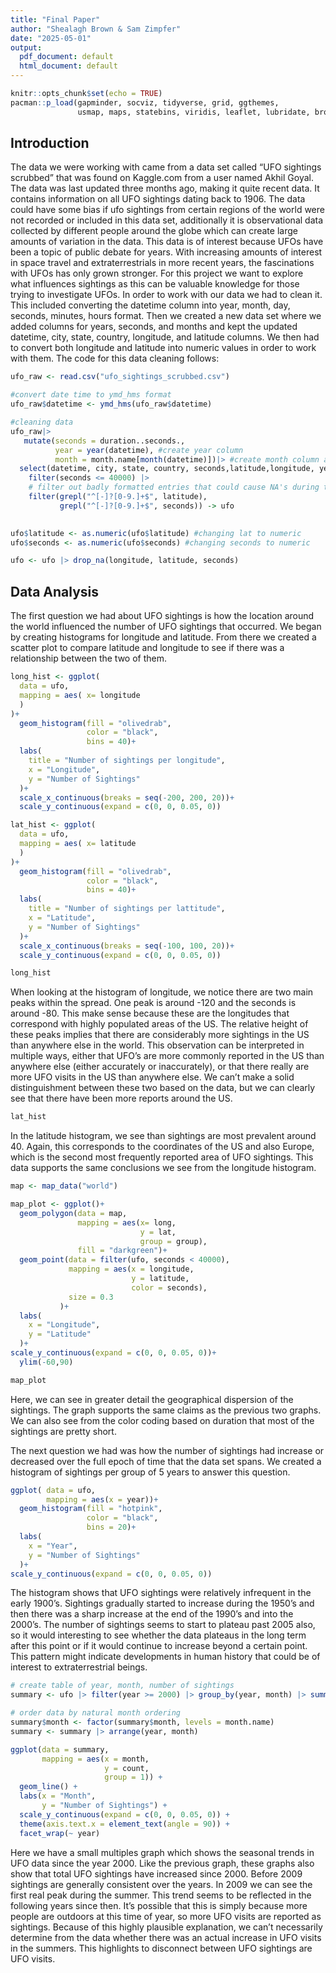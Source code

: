 ```yaml
---
title: "Final Paper"
author: "Shealagh Brown & Sam Zimpfer"
date: "2025-05-01"
output:
  pdf_document: default
  html_document: default
---
```


```r
knitr::opts_chunk$set(echo = TRUE)
pacman::p_load(gapminder, socviz, tidyverse, grid, ggthemes,
               usmap, maps, statebins, viridis, leaflet, lubridate, broom, GGally) 
```

## Introduction
  The data we were working with came from a data set called "UFO sightings scrubbed" that was found on Kaggle.com from a user named Akhil Goyal. The data was last updated three months ago, making it quite recent data. It contains information on all UFO sightings dating back to 1906. The data could have some bias if ufo sightings from certain regions of the world were not recorded or included in this data set, additionally it is observational data collected by different people around the globe which can create large amounts of variation in the data. 
  This data is of interest because UFOs have been a topic of public debate for years. With increasing amounts of interest in space travel and extraterrestrials in more recent years, the fascinations with UFOs has only grown stronger. For this project we want to explore what influences sightings as this can be valuable knowledge for those trying to investigate UFOs. 
  In order to work with our data we had to clean it. This included converting the datetime column into year, month, day, seconds, minutes, hours format. Then we created a new data set where we added columns for years, seconds, and months and kept the updated datetime, city, state, country, longitude, and latitude columns. We then had to convert both longitude and latitude into numeric values in order to work with them. The code for this data cleaning follows: 


```r
ufo_raw <- read.csv("ufo_sightings_scrubbed.csv")

#convert date time to ymd_hms format
ufo_raw$datetime <- ymd_hms(ufo_raw$datetime)

#cleaning data
ufo_raw|>
   mutate(seconds = duration..seconds.,
          year = year(datetime), #create year column
          month = month.name[month(datetime)])|> #create month column and convert to name  
  select(datetime, city, state, country, seconds,latitude,longitude, year, month)|>
    filter(seconds <= 40000) |> 
    # filter out badly formatted entries that could cause NA's during the following conversion
    filter(grepl("^[-]?[0-9.]+$", latitude),
           grepl("^[-]?[0-9.]+$", seconds)) -> ufo

  
ufo$latitude <- as.numeric(ufo$latitude) #changing lat to numeric
ufo$seconds <- as.numeric(ufo$seconds) #changing seconds to numeric

ufo <- ufo |> drop_na(longitude, latitude, seconds)

```

## Data Analysis 

The first question we had about UFO sightings is how the location around the world influenced the number of UFO sightings that occurred. We began by creating histograms for longitude and latitude. From there we created a scatter plot to compare latitude and longitude to see if there was a relationship between the two of them. 

```r
long_hist <- ggplot(
  data = ufo,
  mapping = aes( x= longitude
  )
)+
  geom_histogram(fill = "olivedrab", 
                 color = "black", 
                 bins = 40)+
  labs(
    title = "Number of sightings per longitude",
    x = "Longitude",
    y = "Number of Sightings"
  )+
  scale_x_continuous(breaks = seq(-200, 200, 20))+
  scale_y_continuous(expand = c(0, 0, 0.05, 0))

lat_hist <- ggplot(
  data = ufo,
  mapping = aes( x= latitude
  )
)+
  geom_histogram(fill = "olivedrab", 
                 color = "black",
                 bins = 40)+
  labs(
    title = "Number of sightings per lattitude",
    x = "Latitude",
    y = "Number of Sightings"
  )+
  scale_x_continuous(breaks = seq(-100, 100, 20))+
  scale_y_continuous(expand = c(0, 0, 0.05, 0))

```

```r
long_hist
```
When looking at the histogram of longitude, we notice there are two main peaks within the spread. One peak is around -120 and the seconds is around -80. This make sense because these are the longitudes that correspond with highly populated areas of the US. The relative height of these peaks implies that there are considerably more sightings in the US than anywhere else in the world. This observation can be interpreted in multiple ways, either that UFO's are more commonly reported in the US than anywhere else (either accurately or inaccurately), or that there really are more UFO visits in the US than anywhere else. We can't make a solid distinguishment between these two based on the data, but we can clearly see that there have been more reports around the US.

```r
lat_hist
```
In the latitude histogram, we see than sightings are most prevalent around 40. Again, this corresponds to the coordinates of the US and also Europe, which is the second most frequently reported area of UFO sightings. This data supports the same conclusions we see from the longitude histogram.


```r
map <- map_data("world")

map_plot <- ggplot()+
  geom_polygon(data = map,
               mapping = aes(x= long,
                             y = lat,
                             group = group),
               fill = "darkgreen")+
  geom_point(data = filter(ufo, seconds < 40000),
             mapping = aes(x = longitude,
                           y = latitude,
                           color = seconds),
             size = 0.3
           )+
  labs(
    x = "Longitude",
    y = "Latitude"
  )+
scale_y_continuous(expand = c(0, 0, 0.05, 0))+
  ylim(-60,90)

map_plot
```
Here, we can see in greater detail the geographical dispersion of the sightings. The graph supports the same claims as the previous two graphs. We can also see from the color coding based on duration that most of the sightings are pretty short.


The next question we had was how the number of sightings had increase or decreased over the full epoch of time that the data set spans. We created a histogram of sightings per group of 5 years to answer this question. 

```r
ggplot( data = ufo,
        mapping = aes(x = year))+
  geom_histogram(fill = "hotpink",
                 color = "black",
                 bins = 20)+
  labs(
    x = "Year",
    y = "Number of Sightings"
  )+
scale_y_continuous(expand = c(0, 0, 0.05, 0))
```
The histogram shows that UFO sightings were relatively infrequent in the early 1900's. Sightings gradually started to increase during the 1950's and then there was a sharp increase at the end of the 1990's and into the 2000's. The number of sightings seems to start to plateau past 2005 also, so it would interesting to see whether the data plateaus in the long term after this point or if it would continue to increase beyond a certain point. This pattern might indicate developments in human history that could be of interest to extraterrestrial beings.


```r
# create table of year, month, number of sightings
summary <- ufo |> filter(year >= 2000) |> group_by(year, month) |> summarise(count = n())

# order data by natural month ordering
summary$month <- factor(summary$month, levels = month.name)
summary <- summary |> arrange(year, month)

ggplot(data = summary,
       mapping = aes(x = month,
                     y = count,
                     group = 1)) +
  geom_line() +
  labs(x = "Month",
       y = "Number of Sightings") +
  scale_y_continuous(expand = c(0, 0, 0.05, 0)) +
  theme(axis.text.x = element_text(angle = 90)) +
  facet_wrap(~ year)
```
Here we have a small multiples graph which shows the seasonal trends in UFO data since the year 2000. Like the previous graph, these graphs also show that total UFO sightings have increased since 2000. Before 2009 sightings are generally consistent over the years. In 2009 we can see the first real peak during the summer. This trend seems to be reflected in the following years since then. It's possible that this is simply because more people are outdoors at this time of year, so more UFO visits are reported as sightings. Because of this highly plausible explanation, we can't necessarily determine from the data whether there was an actual increase in UFO visits in the summers. This highlights to disconnect between UFO sightings are UFO visits. 

